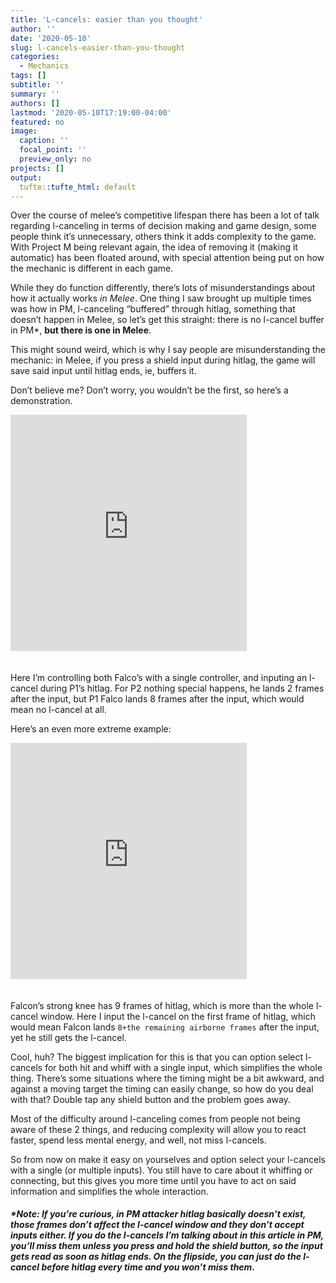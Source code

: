 ```yaml
---
title: 'L-cancels: easier than you thought'
author: ''
date: '2020-05-10'
slug: l-cancels-easier-than-you-thought
categories:
  - Mechanics
tags: []
subtitle: ''
summary: ''
authors: []
lastmod: '2020-05-10T17:19:00-04:00'
featured: no
image:
  caption: ''
  focal_point: ''
  preview_only: no
projects: []
output:  
  tufte::tufte_html: default
---
```



Over the course of melee's competitive lifespan there has been a lot of talk regarding l-canceling in terms of decision making and game design, some people think it's unnecessary, others think it adds complexity to the game. With Project M being relevant again, the idea of removing it (making it automatic) has been floated around, with special attention being put on how the mechanic is different in each game.

While they do function differently, there's lots of misunderstandings about how it actually works *in Melee*. One thing I saw brought up multiple times was how in PM, l-canceling "buffered" through hitlag, something that doesn't happen in Melee, so let's get this straight: there is no l-cancel buffer in PM\*, **but there is one in Melee**.  

This might sound weird, which is why I say people are misunderstanding the mechanic: in Melee, if you press a shield input during hitlag, the game will save said input until hitlag ends, ie, buffers it.

Don't believe me? Don't worry, you wouldn't be the first, so here's a demonstration.

<div style='position:relative; padding-bottom:calc(70.19% + 44px)'><iframe src='https://gfycat.com/ifr/fearlessknobbylhasaapso?autoplay=0' frameborder='0' scrolling='no' width='75%' height='95%' style='position:absolute;top:0;left:0;' allowfullscreen></iframe></div>

Here I'm controlling both Falco's with a single controller, and inputing an l-cancel during P1's hitlag. For P2 nothing special happens, he lands 2 frames after the input, but P1 Falco lands 8 frames after the input, which would mean no l-cancel at all.

Here's an even more extreme example:


<div style='position:relative; padding-bottom:calc(70.19% + 44px)'><iframe src='https://gfycat.com/ifr/acrobaticgloriousdarwinsfox?autoplay=0' frameborder='0' scrolling='no' width='75%' height='95%' style='position:absolute;top:0;left:0;' allowfullscreen></iframe></div>

Falcon's strong knee has 9 frames of hitlag, which is more than the whole l-cancel window. Here I input the l-cancel on the first frame of hitlag, which would mean Falcon lands `8+the remaining airborne frames` after the input, yet he still gets the l-cancel.

Cool, huh? The biggest implication for this is that you can option select l-cancels for both hit and whiff with a single input, which simplifies the whole thing.
There's some situations where the timing might be a bit awkward, and against a moving target the timing can easily change, so how do you deal with that? Double tap any shield button and the problem goes away.

Most of the difficulty around l-canceling comes from people not being aware of these 2 things, and reducing complexity will allow you to react faster, spend less mental energy, and well, not miss l-cancels.

So from now on make it easy on yourselves and option select your l-cancels with a single (or multiple inputs).
You still have to care about it whiffing or connecting, but this gives you more time until you have to act on said information and simplifies the whole interaction.



##### \*Note: If you're curious, in PM attacker hitlag basically doesn't exist, those frames don't affect the l-cancel window and they don't accept inputs either. If you do the l-cancels I'm talking about in this article in PM, you'll miss them unless you press and hold the shield button, so the input gets read as soon as hitlag ends. On the flipside, you can just do the l-cancel before hitlag every time and you won't miss them.





